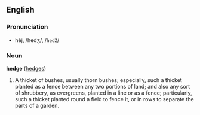 ==English==

===Pronunciation===
*hĕj, /hedʒ/, /<tt>hedZ</tt>/

===Noun===
'''hedge''' ([[hedges]])

#A thicket of bushes, usually thorn bushes; especially, such a thicket planted as a fence between any two portions of land; and also any sort of shrubbery, as evergreens, planted in a line or as a fence; particularly, such a thicket planted round a field to fence it, or in rows to separate the parts of a garden.
